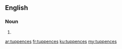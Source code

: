 ==English==

===Noun===
{{head|en}}

# {{plural of|tuppence}}

[[ar:tuppences]]
[[fr:tuppences]]
[[ku:tuppences]]
[[my:tuppences]]